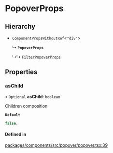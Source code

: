 # PopoverProps

## Hierarchy

- `ComponentPropsWithoutRef`\<`"div"`\>

  ↳ **`PopoverProps`**

  ↳↳ [`FilterPopoverProps`](/components/filter-popover/props.md)

## Properties

### asChild

• `Optional` **asChild**: `boolean`

Children composition

**`Default`**

```ts
false;
```

#### Defined in

[packages/components/src/popover/popover.tsx:39](https://github.com/vtex/shoreline/blob/7e966c5a4/packages/components/src/popover/popover.tsx#L39)
